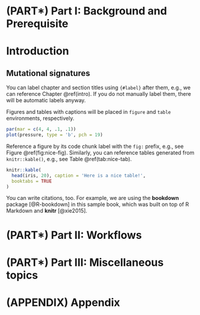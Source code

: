 # (PART\*) Part I: Background and Prerequisite {-}

# Introduction {#intro}

## Mutational signatures

You can label chapter and section titles using `{#label}` after them, e.g., we can reference Chapter \@ref(intro). If you do not manually label them, there will be automatic labels anyway.

Figures and tables with captions will be placed in `figure` and `table` environments, respectively.

```r
par(mar = c(4, 4, .1, .1))
plot(pressure, type = 'b', pch = 19)
```

Reference a figure by its code chunk label with the `fig:` prefix, e.g., see Figure \@ref(fig:nice-fig). Similarly, you can reference tables generated from `knitr::kable()`, e.g., see Table \@ref(tab:nice-tab).

```r
knitr::kable(
  head(iris, 20), caption = 'Here is a nice table!',
  booktabs = TRUE
)
```

You can write citations, too. For example, we are using the **bookdown** package [@R-bookdown] in this sample book, which was built on top of R Markdown and **knitr** [@xie2015].


# (PART\*) Part II: Workflows {-}

# (PART\*) Part III: Miscellaneous topics {-}

# (APPENDIX) Appendix {-}

